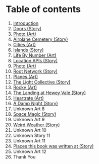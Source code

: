# Table of contents

1.  [Introduction](/stories/intro)
2.  [Doors (Story)](/stories/doors)
3.  [Photo (Art)](/stories/)
4.  [Airplane Cemetery (Story)](/stories/airplane-cemetary)
5.  [Cities (Art)](/stories/cities)
6.  [Islands (Story)](/stories/islands)
7.  [Life By Number (Art)](/stories/life-by-number)
8.  [Location APIs (Story)](/stories/location-apis)
9.  [Photo (Art)](/stories/)
10. [Root Network (Story)](/stories/root-network)
11. [Planes (Art)](/stories/planes-2022-02-22)
12. [The Light Collective (Story)](/stories/light-collective)
13. [Rocky (Art)](/stories/rocky)
14. [The Landing at Hewey Vale (Story)](/stories/landing-at-hewey-vale)
15. [Heartrate (Art)](/stories/heartrate)
16. [A Damp Night (Story)](/stories/a-damp-night)
17. Unknown Art 8
18. [Space Magic (Story)](/stories/space-magic)
19. Unknown Art 9
20. [Weird Weather (Story)](/stories/weird-weather)
21. Unknown Art 10
22. Unknown Story 11
23. Unknown Art 11
24. [Places this book was written at (Story)](/stories/places-written)
25. Unknown Art 12
26. Thank You

